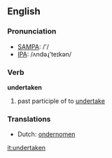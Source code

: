 ==English==

===Pronunciation===
*[[w:SAMPA|SAMPA]]: /'/
*[[w:IPA|IPA]]: /ʌndəɻ'teɪkən/

===Verb===
'''undertaken'''

# past participle of to [[undertake]]

===Translations===
*Dutch: [[ondernomen]]

[[it:undertaken]]